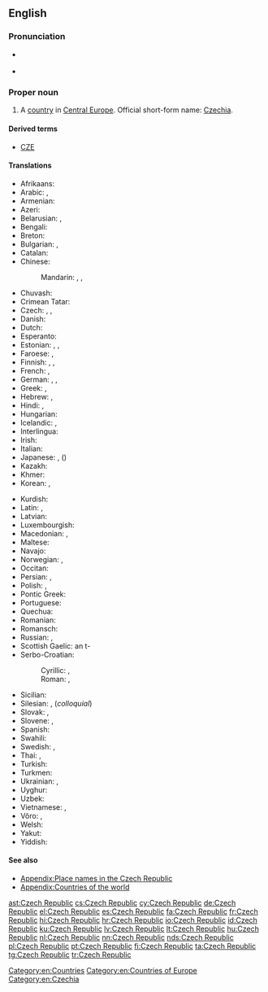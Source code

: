 ==English==

{{wikipedia}}

===Pronunciation===
* {{a|UK|US}} {{IPA|/ˈtʃɛk ɹ‌əˈpʌb.lɪk/}}
* {{audio|en-us-Czech Republic.ogg|Audio (US)}}

===Proper noun===
{{en-proper noun}}

# A [[country]] in [[Central Europe]]. Official short-form name: [[Czechia]].

====Derived terms====

* [[CZE]]

====Translations====
{{trans-top|country in Central Europe}}
* Afrikaans: {{t-|af|Tsjeggiese Republiek}}
* Arabic: {{t-|ar|جمهورية التشيك|f|tr=jumhuuriyyat al-tshik|sc=Arab}}, {{t-|ar|التشيك|m|tr=al-tshik|sc=Arab}}
* Armenian: {{t-|hy|Չեխիայի Հանրապետություն|tr=Čexiayi Hanrapetut'yun|sc=Armn}}
* Azeri: {{t-|az|Çex Respublikası}}
* Belarusian: {{t-|be|Чэшская рэспубліка|f|tr=Čéšskaja Respúblika|sc=Cyrl}}, {{t-|be|Чэхія|f|tr=Čéxija|sc=Cyrl}}
* Bengali: {{t-|bn|চেক প্রজাতন্ত্র|sc=Beng}}
* Breton: {{t-|br|Republik Tchek}}
* Bulgarian: {{t-|bg|Чешка република|f|tr=Čéška repúblika|sc=Cyrl}}, {{t+|bg|Чехия|f|tr=Čéxija|sc=Cyrl}}
* Catalan: {{t-|ca|República Txeca|f}}
* Chinese:
*: Mandarin: {{t|cmn|捷克共和國|sc=Hani}}, {{t|cmn|捷克共和国|tr=Jiékè Gònghéguó|sc=Hani}}, {{t-|cmn|捷克|tr=Jiékè|sc=Hani}}
* Chuvash: {{tø|cv|Чех Республики|tr=Čeh Respubliki|sc=Cyrl}}
* Crimean Tatar: {{tø|crh|Çeh Cumhuriyeti}}
* Czech: {{t+|cs|Česká republika|f}}, {{t+|cs|Česko|n}}, {{t+|cs|Čechy|p}}
* Danish: {{t+|da|Tjekkiet}}
* Dutch: {{t+|nl|Tsjechische Republiek}}
* Esperanto: {{t-|eo|Ĉeĥio}}
* Estonian: {{t+|et|Tšehhi}}, {{t-|et|Tšehhimaa}}, {{t-|et|Tšehhi Vabariik}}
* Faroese: {{t-|fo|Kekkia|f|n}}, {{qualifier|rarely}} {{t-|fo|Kekska lýðveldið|n}}
* Finnish: {{t+|fi|Tšekin tasavalta}}, {{t+|fi|Tšekki}}, {{t-|fi|Tšekinmaa}}
* French: {{t+|fr|République tchèque|f}}, {{t+|fr|Tchéquie|f}}
* German: {{t+|de|Tschechische Republik}}, {{t+|de|Tschechien|n}}, {{t+|de|Tschechei|f}}
* Greek: {{t-|el|Δημοκρατία της Τσεχίας|f|tr=Dimokratía tis Tsechías|sc=Grek}}, {{t+|el|Τσεχία|f|tr=Tsechía|sc=Grek}}
* Hebrew: {{t-|he|הרפובליקה הצ׳כית|f|tr=ha'republiqa ha'chekhit|sc=Hebr}}, {{t-|he|צ'כיה|f|tr=chekhia|sc=Hebr}}
* Hindi: {{t-|hi|चेक रिपब्लिक|tr=cek ripablik|sc=Deva}}, {{t+|hi|चेक|tr=cek|sc=Deva}}
* Hungarian: {{t+|hu|Cseh Köztársaság}}
* Icelandic: {{t+|is|Tékkland|n}}, {{t-|is|Tékkneska lýðveldið|n}}
* Interlingua: {{t-|ia|Republica Chec}}
* Irish: {{t-|ga|Poblacht na Seice|f}}
* Italian: {{t-|it|repubblica Ceca|f}}
* Japanese: {{t+|ja|チェコ|tr=Cheko}}, {{t-|ja|チェコ共和国|tr=Cheko-kyōwakoku}}({{Jpan|ちぇこきょうわこく}})
* Kazakh: {{t|kk|Чех Республикасы|tr=Čex Respublikası|sc=Cyrl}}
* Khmer: {{t-|km|សាធារណរដ្ឋឆែក|tr=sar thea rak nak roath chaek|sc=Khmr}}
* Korean: {{t-|ko|체코 공화국|tr=Cheko gong-hwaguk|sc=Hang}}, {{t+|ko|체코|tr=Cheko|sc=Hang}}
{{trans-mid}}
* Kurdish: {{t-|ku|Komara Çêkiyayê}}
* Latin: {{t-|la|Cechia|f}}, {{t-|la|Respublica Cecha|f}}
* Latvian: {{t-|lv|Čehijas Republika|f}}
* Luxembourgish: {{t+|lb|Tschechesch Republik}}
* Macedonian: {{t+|mk|Чешка|f|tr=Čéška|sc=Cyrl}}, {{t-|mk|Чешка Република|f|tr=Čéška Repúblika|sc=Cyrl}}
* Maltese: {{t-|mt|Repubblika Ċeka|alt=ir-Repubblika Ċeka}}
* Navajo: {{tø|nv|Chek bikéyah}}
* Norwegian: {{t+|no|Tsjekkia}}, {{t-|no|Den tsjekkiske republikk}}
* Occitan: {{t+|oc|Republica Chèca|f}}
* Persian: {{t+|fa|جمهوری چک|tr=Jomhuri-ye Chek|sc=fa-Arab}}, {{t+|fa|چک|tr=Chek|sc=fa-Arab}}
* Polish: {{t+|pl|Republika Czeska|f}}, {{t+|pl|Czechy|p}}
* Pontic Greek: {{tø|pnt|Δημοκρατίαν τη Τσεχίας}}
* Portuguese: {{t+|pt|República Tcheca}}
* Quechua: {{t-|qu|Chiksuyu}}
* Romanian: {{t+|ro|Republica Cehă|f}}
* Romansch: {{t-|rm|Tschechia|f}}
* Russian: {{t-|ru|Чешская Республика|f|tr=Čéšskaja Respúblika|sc=Cyrl}}, {{t+|ru|Чехия|f|tr=Čéxija|sc=Cyrl}}
* Scottish Gaelic: an t-{{t-|gd|Seic|f}}
* Serbo-Croatian:
*: Cyrillic: {{t-|sh|Чешка Република|f|sc=Cyrl}}, {{t-|sh|Чешка|f|sc=Cyrl}}
*: Roman: {{t-|sh|Češka Republika|f}}, {{t-|sh|Češka|f}}
* Sicilian: {{t-|scn|Ripùbblica Ceca|f}}
* Silesian: {{tø|szl|Czesko Republika|f}}, (''colloquial'') {{tø|szl|Czechy|p}}
* Slovak: {{t-|sk|Česká republika|f}}, {{t-|sk|Česko|n}}
* Slovene: {{t-|sl|Češka Republika|f}}, {{t+|sl|Češka|f}}
* Spanish: {{t+|es|República Checa|f}}
* Swahili: {{t-|sw|Jamhuri ya Ucheki}}
* Swedish: {{t+|sv|Tjeckien}}, {{t-|sv|Republiken Tjeckien}}
* Thai: {{t+|th|สาธารณรัฐเช็ก|tr=săa-taa-rá-ná-rát chék|sc=Thai}}, {{t-|th|เช็ก|tr=chék|sc=Thai}}
* Turkish: {{t+|tr|Çek Cumhuriyeti}}
* Turkmen: {{t-|tk|Çeh Republikasy}}
* Ukrainian: {{t-|uk|Чеська Республіка|f|tr=Čés'ka Respúblika|sc=Cyrl}}, {{t+|uk|Чехія|f|tr=Čéxija|sc=Cyrl}}
* Uyghur: {{t-|ug|چېخ جۇمھۇرىيەتى|sc=ug-Arab}}
* Uzbek: {{t-|uz|Chex Respublikasi}}
* Vietnamese: {{t-|vi|Cộng hòa Séc}}, {{t-|vi|Séc}}
* Võro: {{tø|vro|Tsehhi}}, {{tø|vro|Tsehhi Vabariik'}}
* Welsh: {{t-|cy|Y Weriniaeth Tsiec}}
* Yakut: {{tø|sah|Чех Республиката|tr=Čex Respublikata|sc=Cyrl}}
* Yiddish: {{t-|yi|טשעכישע רעפּובליק|tr=tshekhishe republik}}
{{trans-bottom}}

====See also====
* [[Appendix:Place names in the Czech Republic]]
* [[Appendix:Countries of the world]]

[[Category:en:Countries]]
[[Category:en:Countries of Europe]]
[[Category:en:Czechia]]

[[ast:Czech Republic]]
[[cs:Czech Republic]]
[[cy:Czech Republic]]
[[de:Czech Republic]]
[[el:Czech Republic]]
[[es:Czech Republic]]
[[fa:Czech Republic]]
[[fr:Czech Republic]]
[[hi:Czech Republic]]
[[hr:Czech Republic]]
[[io:Czech Republic]]
[[id:Czech Republic]]
[[ku:Czech Republic]]
[[lv:Czech Republic]]
[[lt:Czech Republic]]
[[hu:Czech Republic]]
[[nl:Czech Republic]]
[[nn:Czech Republic]]
[[nds:Czech Republic]]
[[pl:Czech Republic]]
[[pt:Czech Republic]]
[[fi:Czech Republic]]
[[ta:Czech Republic]]
[[tg:Czech Republic]]
[[tr:Czech Republic]]